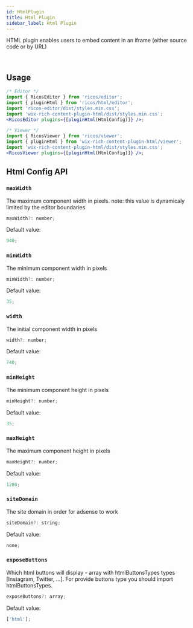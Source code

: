 ```yaml
---
id: HtmlPlugin
title: Html Plugin
sidebar_label: Html Plugin
---
```



HTML plugin enables users to embed content in an iframe (either source code or by URL)

<div className="card">
  <RicosEditorWithMobile
    content={createContent('Add an Html')}
    placeholder={'Type here!'}
    plugins={[pluginHtml({})]}
  />
</div>
<br />

## Usage

```jsx
/* Editor */
import { RicosEditor } from 'ricos/editor';
import { pluginHtml } from 'ricos/html/editor';
import 'ricos-editor/dist/styles.min.css';
import 'wix-rich-content-plugin-html/dist/styles.min.css';
<RicosEditor plugins={[pluginHtml(HtmlConfig)]} />;

/* Viewer */
import { RicosViewer } from 'ricos/viewer';
import { pluginHtml } from 'wix-rich-content-plugin-html/viewer';
import 'wix-rich-content-plugin-html/dist/styles.min.css';
<RicosViewer plugins={[pluginHtml(HtmlConfig)]} />;
```

## Html Config API

### `maxWidth`

The maximum component width in pixels. note: this value is dynamicaly limited by the editor boundaries

```jsx
maxWidth?: number;
```

Default value:

```jsx
940;
```

### `minWidth`

The minimum component width in pixels

```jsx
minWidth?: number;
```

Default value:

```jsx
35;
```

### `width`

The initial component width in pixels

```jsx
width?: number;
```

Default value:

```jsx
740;
```

### `minHeight`

The minimum component height in pixels

```jsx
minHeight?: number;
```

Default value:

```jsx
35;
```

### `maxHeight`

The maximum component height in pixels

```jsx
maxHeight?: number;
```

Default value:

```jsx
1200;
```

### `siteDomain`

The site domain in order for adsense to work

```jsx
siteDomain?: string;
```

Default value:

```jsx
none;
```

### `exposeButtons`

Which html buttons will display - array with htmlButtonsTypes types [Instagram, Twitter, ...].
For provide buttons type you should import htmlButtonsTypes.

```jsx
exposeButtons?: array;
```

Default value:

```jsx
['html'];
```

<br />
